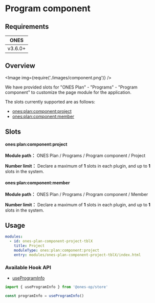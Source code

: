 # Program component

## Requirements

|  ONES   |
| :-----: |
| v3.6.0+ |

## Overview

<Image img={require('./images/component.png')} />

We have provided slots for "ONES Plan" - "Programs" - "Program component" to customize the page module for the application.

The slots currently supported are as follows:

- [ones:plan:component:project](#onesplancomponentproject)
- [ones:plan:component:member](#onesplancomponentmember)

## Slots

#### ones:plan:component:project

**Module path：** ONES Plan / Programs / Program component / Project

**Number limit：** Declare a maximum of **1** slots in each plugin, and up to **1** slots in the system.

#### ones:plan:component:member

**Module path：** ONES Plan / Programs / Program component / Member

**Number limit：** Declare a maximum of **1** slots in each plugin, and up to **1** slots in the system.

## Usage

```yaml
modules:
  - id: ones-plan-component-project-tblX
    title: Project
    moduleType: ones:plan:component:project
    entry: modules/ones-plan-component-project-tblX/index.html
```

### Available Hook API

- [useProgramInfo](../../../../../reference/packages/store/store.md#useProgramInfo)

```ts
import { useProgramInfo } from '@ones-op/store'

const programInfo = useProgramInfo()
```
